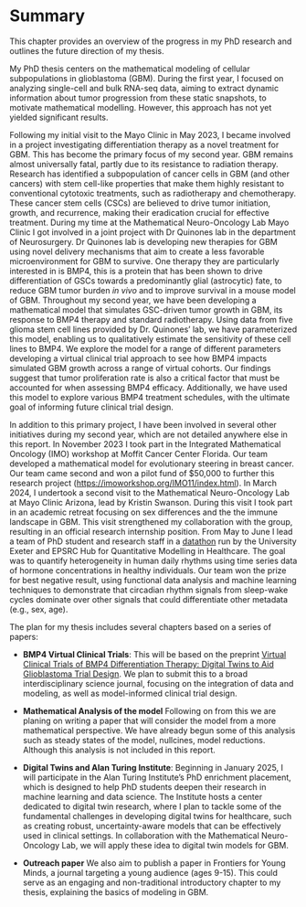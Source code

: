 # Summary

This chapter provides an overview of the progress in my PhD research and outlines the future direction of my thesis.

My PhD thesis centers on the mathematical modeling of cellular subpopulations in glioblastoma (GBM). During the first year, I focused on analyzing single-cell and bulk RNA-seq data, aiming to extract dynamic information about tumor progression from these static snapshots, to motivate mathematical modelling. However, this approach has not yet yielded significant results.
 
Following my initial visit to the Mayo Clinic in May 2023, I became involved in a project investigating differentiation therapy as a novel treatment for GBM. This has become the primary focus of my second year. GBM remains almost universally fatal, partly due to its resistance to radiation therapy. Research has identified a subpopulation of cancer cells in GBM (and other cancers) with stem cell-like properties that make them highly resistant to conventional cytotoxic treatments, such as radiotherapy and chemotherapy. These cancer stem cells (CSCs) are believed to drive tumor initiation, growth, and recurrence, making their eradication crucial for effective treatment. During my time at the Mathematical Neuro-Oncology Lab Mayo Clinic I got involved in a joint project with Dr Quinones lab in the department of Neurosurgery. Dr Quinones lab is developing new therapies for GBM using novel delivery mechanisms that aim to create a less favorable microenvironment for GBM to survive. One therapy they are particularly interested in is BMP4, this is a protein that has been shown to drive differentiation of GSCs towards a predominantly glial (astrocytic) fate, to reduce GBM tumor burden *in vivo* and to improve survival in a mouse model of GBM. Throughout my second year, we have been developing a mathematical model that simulates GSC-driven tumor growth in GBM, its response to BMP4 therapy and standard radiotherapy. Using data from five glioma stem cell lines provided by Dr. Quinones' lab, we have parameterized this model, enabling us to qualitatively estimate the sensitivity of these cell lines to BMP4. We explore the model for a range of different parameters developing a virtual clinical trial approach to see how BMP4 impacts simulated GBM growth across a range of virtual cohorts. Our findings suggest that tumor proliferation rate is also a critical factor that must be accounted for when assessing BMP4 efficacy. Additionally, we have used this model to explore various BMP4 treatment schedules, with the ultimate goal of informing future clinical trial design.

In addition to this primary project, I have been involved in several other initiatives during my second year, which are not detailed anywhere else in this report.
In November 2023 I took part in the Integrated Mathematical Oncology (IMO) workshop at Moffit Cancer Center Florida. 
Our team developed a mathematical model for evolutionary steering in breast cancer. Our team came second and won a pilot fund of $50,000 to further this research project (<https://imoworkshop.org/IMO11/index.html>). 
In March 2024, I undertook a second visit to the Mathematical Neuro-Oncology Lab at Mayo Clinic Arizona, lead by Kristin Swanson. During this visit I took part in an academic retreat focusing on sex differences and the the immune landscape in GBM. 
This visit strengthened my collaboration with the group, resulting in an official research internship position.
From May to June I lead a team of PhD student and research staff in a [datathon]( (<https://wolfbyttner.github.io/exeter-quantitative-modelling/>)) run by the University Exeter and EPSRC Hub for Quantitative Modelling in Healthcare. 
The goal was to quantify heterogeneity in human daily rhythms using time series data of hormone concentrations in healthy individuals. Our team won the prize for best negative result, using functional data analysis and machine learning techniques to demonstrate that circadian rhythm signals from sleep-wake cycles dominate over other signals that could differentiate other metadata (e.g., sex, age).

The plan for my thesis includes several chapters based on a series of papers:

- **BMP4 Virtual Clinical Trials**: This will be based on the preprint [Virtual Clinical Trials of BMP4 Differentiation Therapy: Digital Twins to Aid Glioblastoma Trial Design](https://www.biorxiv.org/content/10.1101/2024.08.22.609156v1.abstract). We plan to submit this to a broad interdisciplinary science journal, focusing on the integration of data and modeling, as well as model-informed clinical trial design.

- **Mathematical Analysis of the model** Following on from this we are planing on writing a paper that will consider the model from a more mathematical perspective. We have already begun some of this analysis such as steady states of the model, nullcines, model reductions. Although this analysis is not included in this report. 

- **Digital Twins and Alan Turing Institute**: Beginning in January 2025, I will participate in the Alan Turing Institute's PhD enrichment placement, which is designed to help PhD students deepen their research in machine learning and data science. The Institute hosts a center dedicated to digital twin research, where I plan to tackle some of the fundamental challenges in developing digital twins for healthcare, such as creating robust, uncertainty-aware models that can be effectively used in clinical settings. In collaboration with the Mathematical Neuro-Oncology Lab, we will apply these idea to digital twin models for GBM.

- **Outreach paper**  We also aim to publish a paper in Frontiers for Young Minds, a journal targeting a young audience (ages 9-15). This could serve as an engaging and non-traditional introductory chapter to my thesis, explaining the basics of modeling in GBM.
